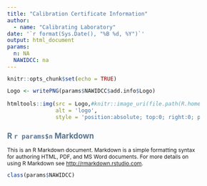 ```yaml
---
title: "Calibration Certificate Information"
author:
  - name: "Calibrating Laboratory"
date: '`r format(Sys.Date(), "%B %d, %Y")`'
output: html_document
params: 
  n: NA
  NAWIDCC: na
---
```

<style type="text/css">
body{ /* Normal  */ font-size: 12px; }
td {  /* Table  */  font-size: 8px;}
h1.title {font-size: 24px; color: #59748f;}
h1 { /* Header 1 */ font-size: 20px; color: #59748f;}
h2 { /* Header 2 */ font-size: 17px; color: #59748f;}
h3 { /* Header 3 */ font-size: 15px; font-family: "Times New Roman", Times, serif; color: #59748f;}
code.r{ /* Code block */ font-size: 12px;}
pre { /* Code block - determines code spacing between lines */ font-size: 14px;}
</style>

```r
knitr::opts_chunk$set(echo = TRUE)
```
```r
Logo <- writePNG(params$NAWIDCC$add.info$Logo)

htmltools::img(src = Logo,#knitr::image_uri(file.path(R.home("doc"), "html", "logo.jpg")), 
               alt = 'logo', 
               style = 'position:absolute; top:0; right:0; padding:10px;')

```

## R `r params$n` Markdown

This is an R Markdown document.  Markdown is a simple formatting syntax for authoring HTML, PDF, and MS Word documents. For more details on using R Markdown see <http://rmarkdown.rstudio.com>.

```r
class(params$NAWIDCC)
```